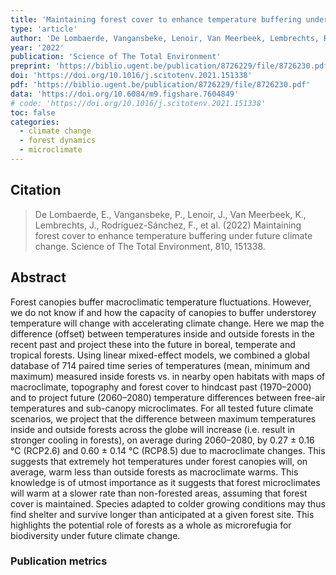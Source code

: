 ```yaml
---
title: 'Maintaining forest cover to enhance temperature buffering under future climate change'
type: 'article'
author: 'De Lombaerde, Vangansbeke, Lenoir, Van Meerbeek, Lembrechts, Rodríguez-Sánchez, Luoto, Scheffers, Haesen, Aalto, Christiansen, De Pauw, Depauw, Govaert, Greiser, Hampe, Hylander, Klinges, Koelemeijer, Meeussen, Ogée, Sanczuk, Vanneste, Zellweger, Baeten, De Frenne'
year: '2022'
publication: 'Science of The Total Environment'
preprint: 'https://biblio.ugent.be/publication/8726229/file/8726230.pdf'
doi: 'https://doi.org/10.1016/j.scitotenv.2021.151338'
pdf: 'https://biblio.ugent.be/publication/8726229/file/8726230.pdf'
data: 'https://doi.org/10.6084/m9.figshare.7604849'
# code: 'https://doi.org/10.1016/j.scitotenv.2021.151338'
toc: false
categories: 
  - climate change
  - forest dynamics
  - microclimate
---
```


## Citation

> De Lombaerde, E., Vangansbeke, P., Lenoir, J., Van Meerbeek, K., Lembrechts, J., Rodríguez-Sánchez, F., et al. (2022) Maintaining forest cover to enhance temperature buffering under future climate change. Science of The Total Environment, 810, 151338.

## Abstract

Forest canopies buffer macroclimatic temperature fluctuations. However, we do not know if and how the capacity of canopies to buffer understorey temperature will change with accelerating climate change. Here we map the difference (offset) between temperatures inside and outside forests in the recent past and project these into the future in boreal, temperate and tropical forests. Using linear mixed-effect models, we combined a global database of 714 paired time series of temperatures (mean, minimum and maximum) measured inside forests vs. in nearby open habitats with maps of macroclimate, topography and forest cover to hindcast past (1970–2000) and to project future (2060–2080) temperature differences between free-air temperatures and sub-canopy microclimates. For all tested future climate scenarios, we project that the difference between maximum temperatures inside and outside forests across the globe will increase (i.e. result in stronger cooling in forests), on average during 2060–2080, by 0.27 ± 0.16 °C (RCP2.6) and 0.60 ± 0.14 °C (RCP8.5) due to macroclimate changes. This suggests that extremely hot temperatures under forest canopies will, on average, warm less than outside forests as macroclimate warms. This knowledge is of utmost importance as it suggests that forest microclimates will warm at a slower rate than non-forested areas, assuming that forest cover is maintained. Species adapted to colder growing conditions may thus find shelter and survive longer than anticipated at a given forest site. This highlights the potential role of forests as a whole as microrefugia for biodiversity under future climate change.

### Publication metrics

<br>

<span class="__dimensions_badge_embed__" data-doi="10.1016/j.scitotenv.2021.151338" data-hide-zero-citations="true" data-legend="always"></span><script async src="https://badge.dimensions.ai/badge.js" charset="utf-8"></script>

<script type='text/javascript' src='https://d1bxh8uas1mnw7.cloudfront.net/assets/embed.js'></script><div data-badge-details="right" data-badge-type="medium-donut" data-doi="10.1016/j.scitotenv.2021.151338" data-hide-no-mentions="true" class="altmetric-embed"></div>

<div class="scite-badge" data-doi="10.1016/j.scitotenv.2021.151338" data-layout="horizontal" data-show-zero="false" data-show-labels="true"></div><link rel="stylesheet" type="text/css" href="https://cdn.scite.ai/badge/scite-badge-latest.min.css"><script async type="application/javascript" src="https://cdn.scite.ai/badge/scite-badge-latest.min.js"></script>

